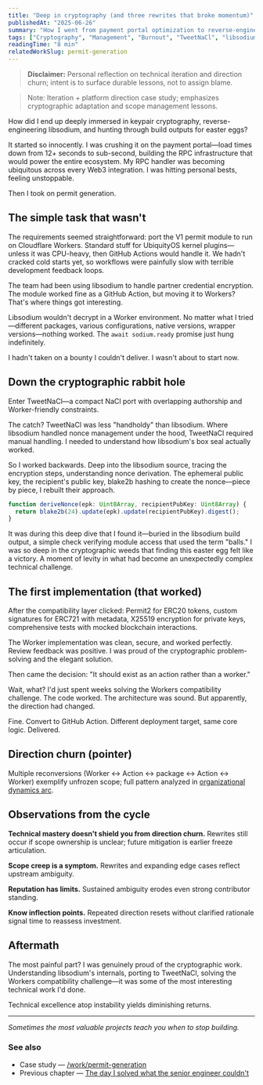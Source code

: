 ```yaml
---
title: "Deep in cryptography (and three rewrites that broke momentum)"
publishedAt: "2025-06-26"
summary: "How I went from payment portal optimization to reverse-engineering libsodium, discovered an easter egg in build output, and learned that technical mastery means nothing when management has no direction."
tags: ["Cryptography", "Management", "Burnout", "TweetNaCl", "libsodium", "Reality Check"]
readingTime: "8 min"
relatedWorkSlug: permit-generation
---
```

> **Disclaimer:** Personal reflection on technical iteration and direction churn; intent is to surface durable lessons, not to assign blame.

> Note: Iteration + platform direction case study; emphasizes cryptographic adaptation and scope management lessons.

How did I end up deeply immersed in keypair cryptography, reverse-engineering libsodium, and hunting through build outputs for easter eggs? 

It started so innocently. I was crushing it on the payment portal—load times down from 12+ seconds to sub-second, building the RPC infrastructure that would power the entire ecosystem. My RPC handler was becoming ubiquitous across every Web3 integration. I was hitting personal bests, feeling unstoppable.

Then I took on permit generation.

## The simple task that wasn't

The requirements seemed straightforward: port the V1 permit module to run on Cloudflare Workers. Standard stuff for UbiquityOS kernel plugins—unless it was CPU-heavy, then GitHub Actions would handle it. We hadn't cracked cold starts yet, so workflows were painfully slow with terrible development feedback loops.

The team had been using libsodium to handle partner credential encryption. The module worked fine as a GitHub Action, but moving it to Workers? That's where things got interesting.

Libsodium wouldn't decrypt in a Worker environment. No matter what I tried—different packages, various configurations, native versions, wrapper versions—nothing worked. The `await sodium.ready` promise just hung indefinitely.

I hadn't taken on a bounty I couldn't deliver. I wasn't about to start now.

## Down the cryptographic rabbit hole

Enter TweetNaCl—a compact NaCl port with overlapping authorship and Worker-friendly constraints.

The catch? TweetNaCl was less "handholdy" than libsodium. Where libsodium handled nonce management under the hood, TweetNaCl required manual handling. I needed to understand how libsodium's box seal actually worked.

So I worked backwards. Deep into the libsodium source, tracing the encryption steps, understanding nonce derivation. The ephemeral public key, the recipient's public key, blake2b hashing to create the nonce—piece by piece, I rebuilt their approach.

```typescript
function deriveNonce(epk: Uint8Array, recipientPubKey: Uint8Array) {
  return blake2b(24).update(epk).update(recipientPubKey).digest();
}
```

It was during this deep dive that I found it—buried in the libsodium build output, a simple check verifying module access that used the term "balls." I was so deep in the cryptographic weeds that finding this easter egg felt like a victory. A moment of levity in what had become an unexpectedly complex technical challenge.

## The first implementation (that worked)

After the compatibility layer clicked: Permit2 for ERC20 tokens, custom signatures for ERC721 with metadata, X25519 encryption for private keys, comprehensive tests with mocked blockchain interactions.

The Worker implementation was clean, secure, and worked perfectly. Review feedback was positive. I was proud of the cryptographic problem-solving and the elegant solution.

Then came the decision: "It should exist as an action rather than a worker."

Wait, what? I'd just spent weeks solving the Workers compatibility challenge. The code worked. The architecture was sound. But apparently, the direction had changed.

Fine. Convert to GitHub Action. Different deployment target, same core logic. Delivered.

## Direction churn (pointer)

Multiple reconversions (Worker ↔ Action ↔ package ↔ Action  ↔ Worker) exemplify unfrozen scope; full pattern analyzed in [organizational dynamics arc](/writing/organizational-dynamics-arc).

## Observations from the cycle

**Technical mastery doesn't shield you from direction churn.** Rewrites still occur if scope ownership is unclear; future mitigation is earlier freeze articulation.

**Scope creep is a symptom.** Rewrites and expanding edge cases reflect upstream ambiguity.

**Reputation has limits.** Sustained ambiguity erodes even strong contributor standing.

**Know inflection points.** Repeated direction resets without clarified rationale signal time to reassess investment.

## Aftermath

The most painful part? I was genuinely proud of the cryptographic work. Understanding libsodium's internals, porting to TweetNaCl, solving the Workers compatibility challenge—it was some of the most interesting technical work I'd done.

Technical excellence atop instability yields diminishing returns.

---

*Sometimes the most valuable projects teach you when to stop building.*

### See also
- Case study — [/work/permit-generation](/work/permit-generation)
- Previous chapter — [The day I solved what the senior engineer couldn't](/writing/type-safe-webhook-events)